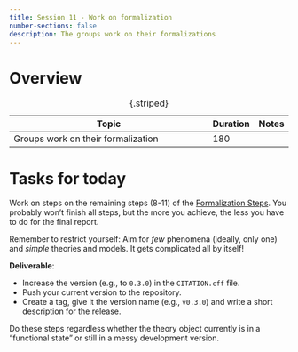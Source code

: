 ---
title: Session 11 - Work on formalization
number-sections: false
description: The groups work on their formalizations
---

# Overview

| Topic                                               | Duration | Notes |
| --------------------------------------------------- | -------- | ----- |
| Groups work on their formalization                  | 180      |       |
: {.striped}


# Tasks for today

Work on steps on the remaining steps (8-11) of the [Formalization Steps](../Formalization_steps.qmd).
You probably won't finish all steps, but the more you achieve, the less you have to do for the final report.

Remember to restrict yourself: Aim for *few* phenomena (ideally, only one) and *simple* theories and models. It gets complicated all by itself!

**Deliverable**: 

- Increase the version (e.g., to `0.3.0`) in the `CITATION.cff` file.
- Push your current version to the repository.
- Create a tag, give it the version name (e.g., `v0.3.0`) and write a short description for the release.
 
Do these steps regardless whether the theory object currently is in a "functional state" or still in a messy development version.


<!-- # Homework: Read Lange et al (2025)

Lange, J., Freyer, N., Musfeld, P., Schönbrodt, F. D., & Leising, D. (2025, January 10). *A checklist for incentivizing and facilitating good theory building*. [https://doi.org/10.31219/osf.io/7qvfz](https://doi.org/10.31219/osf.io/7qvfz)

Also read the checklist itself: [https://osf.io/bqd4m/](https://osf.io/bqd4m/)

**Deliverable** (one document per group): Evaluate the [checklist](https://osf.io/bqd4m/) for your own theory formalization: If we follow the plan of our course, which quality checks would we pass? Which are not satisfied yet? Upload a short document with answers to these questions into `homework/05-QualityChecklist` of the [Homework Repository]({{< var homework_repo >}}) (e.g., you could use the PDF of the checklist and make annotations into the PDF). -->
